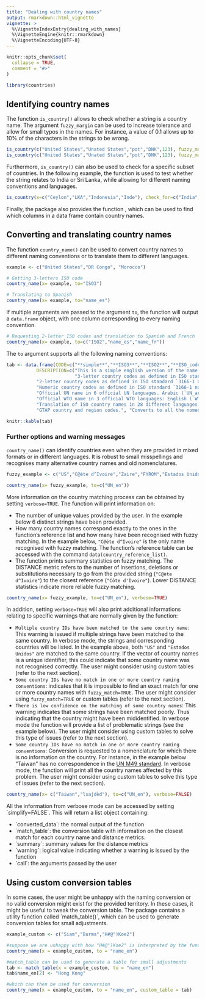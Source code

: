 ```yaml
---
title: "Dealing with country names"
output: rmarkdown::html_vignette
vignette: >
  %\VignetteIndexEntry{dealing_with_names}
  %\VignetteEngine{knitr::rmarkdown}
  %\VignetteEncoding{UTF-8}
---
```


```r
knitr::opts_chunk$set(
  collapse = TRUE,
  comment = "#>"
)

library(countries)
```

## Identifying country names

The function `is_country()` allows to check whether a string is a country name. The argument `fuzzy_margin` can be used to increase tolerance and allow for small typos in the names. For instance, a value of 0.1 allows up to 10% of the characters in the strings to be wrong.

```r
is_country(c("United States","Unated States","pot","DNK",123), fuzzy_margin = 0)
is_country(c("United States","Unated States","pot","DNK",123), fuzzy_margin = 0.1)
```

Furthermore, `is_country()` can also be used to check for a specific subset of countries. In the following example, the function is used to test whether the string relates to India or Sri Lanka, while allowing for different naming conventions and languages.

```r
is_country(x=c("Ceylon","LKA","Indonesia","Inde"), check_for=c("India","Sri Lanka"))
```

Finally, the package also provides the function \code{find_countrycol()}, which can be used to find which columns in a data frame contain country names.

## Converting and translating country names

The function `country_name()` can be used to convert country names to different naming conventions or to translate them to different languages. 

```r
example <- c("United States","DR Congo", "Morocco")

# Getting 3-letters ISO code
country_name(x= example, to="ISO3")

# Translating to Spanish
country_name(x= example, to="name_es")
```

If multiple arguments are passed to the argument `to`, the function will output a `data.frame` object, with one column corresponding to every naming convention.

```r
# Requesting 2-letter ISO codes and translation to Spanish and French
country_name(x= example, to=c("ISO2","name_es","name_fr"))
```


The `to` argument supports all the following naming conventions:




```r
tab <- data.frame(CODE=c("**simple**","**ISO3**","**ISO2**","**ISO_code**","**UN_**xx","**WTO_**xx","**name_**xx","**GTAP**", "**all**"),
           DESCRIPTION=c("This is a simple english version of the name containing only ASCII characters. This nomenclature is available for all countries.",
                         "3-letter country codes as defined in ISO standard `3166-1 alpha-3`. This nomenclature is available only for the territories in the standard (currently 249 territories).",
           "2-letter country codes as defined in ISO standard `3166-1 alpha-2`. This nomenclature is available only for the territories in the standard (currently 249 territories).",
           "Numeric country codes as defined in ISO standard `3166-1 numeric`. This country code is the same as the UN's country number (M49 standard). This nomenclature is available for the territories in the ISO standard (currently 249 countries).",
           "Official UN name in 6 official UN languages. Arabic (`UN_ar`), Chinese  (`UN_zh`), English  (`UN_en`), French  (`UN_fr`), Spanish  (`UN_es`), Russian (`UN_ru`). This nomenclature is only available for countries in the M49 standard (currently 249 territories).",
           "Official WTO name in 3 official WTO languages: English (`WTO_en`), French (`WTO_fr`), Spanish (`WTO_es`). This nomenclature is only available for WTO members and observers (currently 189 entities).",
           "Translation of ISO country names in 28 different languages: Arabic (`name_ar`), Bulgarian (`name_bg`), Czech (`name_cs`), Danish (`name_da`), German (`name_de`), Greek (`name_el`), English  (`name_en`), Spanish  (`name_es`), Estonian (`name_et`),  Basque (`name_eu`),  Finnish (`name_fi`), French (`name_fr`), Hungarian (`name_hu`), Italian (`name_it`), Japponease (`name_ja`), Korean (`name_ko`), Lithuanian (`name_lt`), Dutch (`name_nl`), Norwegian (`name_no`), Polish (`name_po`), Portuguese (`name_pt`), Romenian (`name_ro`), Russian (`name_ru`), Slovak (`name_sk`), Swedish (`name_sv`), Thai (`name_th`), Ukranian (`name_uk`), Chinese simplified (`name_zh`), Chinese traditional (`name_zh-tw`)",
           "GTAP country and region codes.", "Converts to all the nomenclatures and languages in this table"))

knitr::kable(tab)
```





### Further options and warning messages

`country_name()` can identify countries even when they are provided in mixed formats or in different languages. It is robust to small misspellings and recognises many alternative country names and old nomenclatures.  

```r
fuzzy_example <- c("US","C@ète d^Ivoire","Zaire","FYROM","Estados Unidos","ITA")

country_name(x= fuzzy_example, to=c("UN_en"))
```

More information on the country matching process can be obtained by setting `verbose=TRUE`. The function will print information on:

* The number of unique values provided by the user. In the example below 6 distinct strings have been provided.
* How many country names correspond exactly to the ones in the function's reference list and how many have been recognised with fuzzy matching. In the example below, `"C@ète d^Ivoire"` is the only name recognised with fuzzy matching. The function's reference table can be accessed with the command `data(country_reference_list)`.
* The function prints summary statistics on fuzzy matching. The DISTANCE metric refers to the number of insertions, deletions or substitutions necessary to go from the provided string (`"C@ète d^Ivoire"`) to the closest reference (`"Côte d'Ivoire"`). Lower DISTANCE statistics indicate more reliable fuzzy matching.  


```r
country_name(x= fuzzy_example, to=c("UN_en"), verbose=TRUE)
```

In addition, setting `verbose=TRUE` will also print additional informations relating  to specific warnings that are normally given by the function:

* `Multiple country IDs have been matched to the same country name`: This warning is issued if multiple strings have been matched to the same country. In verbose mode, the strings and corresponding countries will be listed. In the example above, both `"US"` and `"Estados Unidos"` are matched to the same country. If the vector of country names is a unique identifier, this could indicate that some country name was not recognised correctly. The user might consider using custom tables (refer to the next section).
* `Some country IDs have no match in one or more country naming conventions`: indicates that it is impossible to find an exact match for one or more country names with `fuzzy_match=TRUE`. The user might consider using `fuzzy_match=TRUE` or custom tables (refer to the next section). 
* `There is low confidence on the matching of some country names`: This warning indicates that some strings have been matched poorly. Thus indicating that the country might have been mididentified. In verbose mode the function will provide a list of problematic strings (see the example below). The user might consider using custom tables to solve this type of issues (refer to the next section). 
* `Some country IDs have no match in one or more country naming conventions`: Conversion is requested to a nomenclature for which there is no information on the country. For instance, in the example below "Taiwan" has no correspondence in the [UN M49 standard](https://unstats.un.org/unsd/methodology/m49/). In verbose mode, the function will print all the country names affected by this problem. The user might consider using custom tables to solve this type of issues (refer to the next section). 

```r
country_name(x= c("Taiwan","lsajdèd"), to=c("UN_en"), verbose=FALSE)
```

All the information from verbose mode can be accessed by setting ´simplify=FALSE´. This will return a list object containing:

* ´converted_data´: the normal output of the function
* ´match_table´: the conversion table with information on the closest match for each country name and distance metrics.
* ´summary´: summary values for the distance metrics
* ´warning´: logical value indicating whether a warning is issued by the function
* ´call´: the arguments passed by the user

## Using custom conversion tables

In some cases, the user might be unhappy with the naming conversion or no valid conversion might exist for the provided territory. In these cases, it might be useful to tweak the conversion table. The package contains a utility function called ´match_table()´, which can be used to generate conversion tables for small adjustments. 

```r
example_custom <- c("Siam","Burma","H#@°)Koe2")

#suppose we are unhappy with how "H#@°)Koe2" is interpreted by the function
country_name(x = example_custom, to = "name_en")

#match_table can be used to generate a table for small adjustments
tab <- match_table(x = example_custom, to = "name_en")
tab$name_en[2] <- "Hong Kong"

#which can then be used for conversion
country_name(x = example_custom, to = "name_en", custom_table = tab)
```






